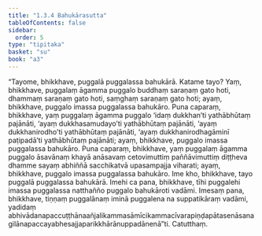 ```yaml
---
title: "1.3.4 Bahukārasutta"
tableOfContents: false
sidebar:
  order: 5
type: "tipitaka"
basket: "su"
book: "a3"
---
```



<DynamicBreadcrumb />

<Division number="24" book="a3" bookNo="15" page="121">

<Paragraph number="119" book="a3">
“Tayome, bhikkhave, puggalā puggalassa bahukārā. Katame tayo? Yaṃ, bhikkhave, puggalaṃ āgamma puggalo buddhaṃ saraṇaṃ gato hoti, dhammaṃ saraṇaṃ gato hoti, saṃghaṃ saraṇaṃ gato hoti; ayaṃ, bhikkhave, puggalo imassa puggalassa bahukāro.
</Paragraph>

<Paragraph number="120" book="a3">
Puna caparaṃ, bhikkhave, yaṃ puggalaṃ āgamma puggalo ‘idaṃ dukkhan’ti yathābhūtaṃ pajānāti, ‘ayaṃ dukkhasamudayo’ti yathābhūtaṃ pajānāti, ‘ayaṃ dukkhanirodho’ti yathābhūtaṃ pajānāti, ‘ayaṃ dukkhanirodhagāminī paṭipadā’ti yathābhūtaṃ pajānāti; ayaṃ, bhikkhave, puggalo imassa puggalassa bahukāro.
</Paragraph>

<Paragraph number="121" book="a3">
Puna caparaṃ, bhikkhave, yaṃ puggalaṃ āgamma puggalo āsavānaṃ khayā anāsavaṃ cetovimuttiṃ paññāvimuttiṃ diṭṭheva dhamme sayaṃ abhiññā sacchikatvā upasampajja viharati; ayaṃ, bhikkhave, puggalo imassa puggalassa bahukāro. Ime kho, bhikkhave, tayo puggalā puggalassa bahukārā.
</Paragraph>

<Paragraph number="122" book="a3">
Imehi ca pana, bhikkhave, tīhi puggalehi imassa puggalassa natthañño puggalo bahukāroti vadāmi. Imesaṃ pana, bhikkhave, tiṇṇaṃ puggalānaṃ iminā puggalena na suppatikāraṃ vadāmi, yadidaṃ abhivādanapaccuṭṭhānaañjalikammasāmīcikammacīvarapiṇḍapātasenāsanagilānapaccayabhesajjaparikkhārānuppadānenā”ti.

</Paragraph>
</Division>

<Paragraph number="123" type="center" book="a3">
Catutthaṃ.
</Paragraph>